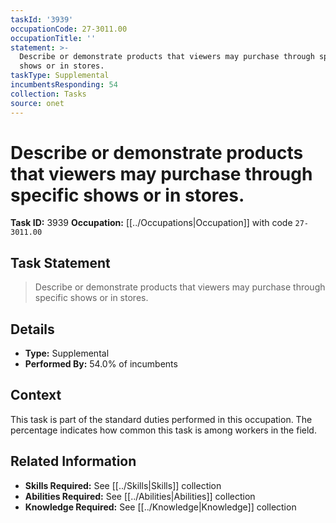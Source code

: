 ```yaml
---
taskId: '3939'
occupationCode: 27-3011.00
occupationTitle: ''
statement: >-
  Describe or demonstrate products that viewers may purchase through specific
  shows or in stores.
taskType: Supplemental
incumbentsResponding: 54
collection: Tasks
source: onet
---
```

# Describe or demonstrate products that viewers may purchase through specific shows or in stores.

**Task ID:** 3939
**Occupation:** [[../Occupations|Occupation]] with code `27-3011.00`

## Task Statement

> Describe or demonstrate products that viewers may purchase through specific shows or in stores.

## Details

- **Type:** Supplemental
- **Performed By:** 54.0% of incumbents

## Context

This task is part of the standard duties performed in this occupation. The percentage indicates how common this task is among workers in the field.

## Related Information

- **Skills Required:** See [[../Skills|Skills]] collection
- **Abilities Required:** See [[../Abilities|Abilities]] collection
- **Knowledge Required:** See [[../Knowledge|Knowledge]] collection
